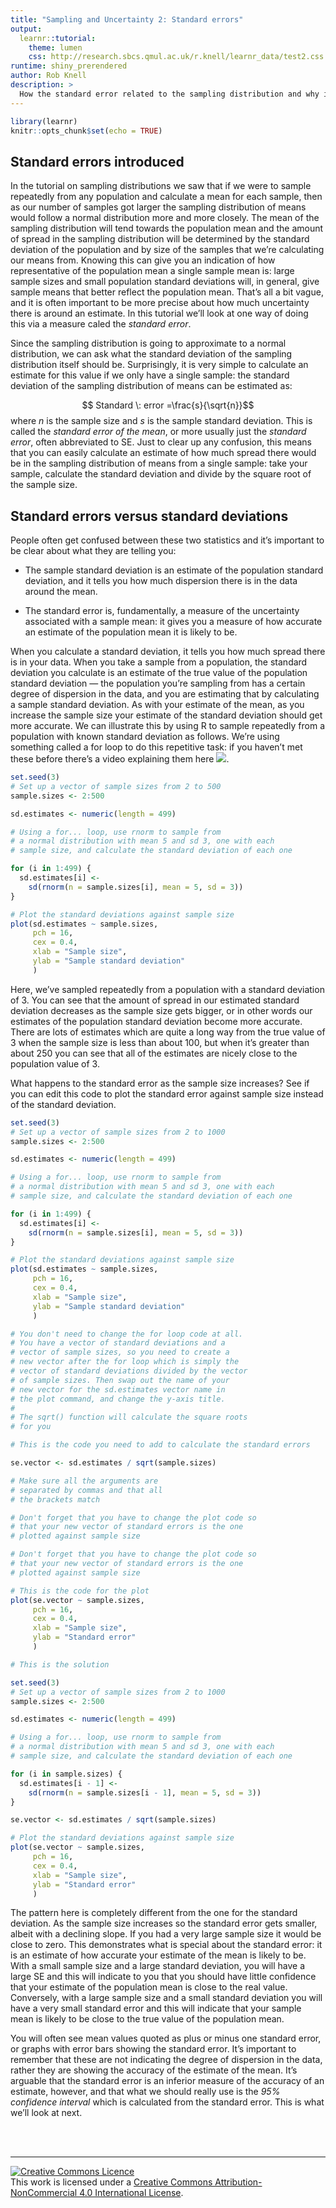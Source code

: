 ```yaml
---
title: "Sampling and Uncertainty 2: Standard errors"
output: 
  learnr::tutorial:
    theme: lumen
    css: http://research.sbcs.qmul.ac.uk/r.knell/learnr_data/test2.css
runtime: shiny_prerendered
author: Rob Knell
description: >
  How the standard error related to the sampling distribution and why it is important?
---
```


```r
library(learnr)
knitr::opts_chunk$set(echo = TRUE)
```


## Standard errors introduced

In the tutorial on sampling distributions we saw that if we were to sample repeatedly from any population and calculate a mean for each sample, then as our number of samples got larger the sampling distribution of means would follow a normal distribution more and more closely. The mean of the sampling distribution will tend towards the population mean and the amount of spread in the sampling distribution will be determined by the standard deviation of the population and by size of the samples that we're calculating our means from. Knowing this can give you an indication of how representative of the population mean a single sample mean is: large sample sizes and small population standard deviations will, in general, give sample means that better reflect the population mean. That's all a bit vague, and it is often important to be more precise about how much uncertainty there is around an estimate. In this tutorial we'll look at one way of doing this via a measure caled the *standard error*.

Since the sampling distribution is going to approximate to a normal distribution, we can ask what the standard deviation of the sampling distribution itself should be. Surprisingly, it is very simple to calculate an estimate for this value if we only have a single sample: the standard deviation of the sampling distribution of means can be estimated as:

$$ Standard \: error  =\frac{s}{\sqrt{n}}$$
where $n$ is the sample size and $s$ is the sample standard deviation. This is called the *standard error of the mean*, or more usually just the *standard error*, often abbreviated to SE. Just to clear up any confusion, this means that you can easily calculate an estimate of how much spread there would be in the sampling distribution of means from a single sample: take your sample, calculate the standard deviation and divide by the square root of the sample size.

## Standard errors versus standard deviations

People often get confused between these two statistics and it's important to be clear about what they are telling you:

* The sample standard deviation is an estimate of the population standard deviation, and it tells you how much dispersion there is in the data around the mean.

* The standard error is, fundamentally, a measure of the uncertainty associated with a sample mean: it gives you a measure of how accurate an estimate of the population mean it is likely to be.

When you calculate a standard deviation, it tells you how much spread there is in your data. When you take a sample from a population, the standard deviation you calculate is an estimate of the true value of the population standard deviation --- the population you're sampling from has a certain degree of dispersion in the data, and you are estimating that by calculating a sample standard deviation. As with your estimate of the mean, as you increase the sample size your estimate of the standard deviation should get more accurate. We can illustrate this by using R to sample repeatedly from a population with known standard deviation as follows. We're using something called a for loop to do this repetitive task: if you haven't met these before there's a video explaining them here ![](https://www.youtube.com/watch?v=0_Bc0a6op-I).



```r

set.seed(3)
# Set up a vector of sample sizes from 2 to 500
sample.sizes <- 2:500

sd.estimates <- numeric(length = 499)

# Using a for... loop, use rnorm to sample from
# a normal distribution with mean 5 and sd 3, one with each
# sample size, and calculate the standard deviation of each one

for (i in 1:499) {
  sd.estimates[i] <-
    sd(rnorm(n = sample.sizes[i], mean = 5, sd = 3))
}

# Plot the standard deviations against sample size
plot(sd.estimates ~ sample.sizes,
     pch = 16,
     cex = 0.4,
     xlab = "Sample size",
     ylab = "Sample standard deviation"
     )

```

Here, we've sampled repeatedly from a population with a standard deviation of 3. You can see that the amount of spread in our estimated standard deviation decreases as the sample size gets bigger, or in other words our estimates of the population standard deviation become more accurate. There are lots of estimates which are quite a long way from the true value of 3 when the sample size is less than about 100, but when it's greater than about 250 you can see that all of the estimates are nicely close to the population value of 3. 

What happens to the standard error as the sample size increases? See if you can edit this code to plot the standard error against sample size instead of the standard deviation.

```r
set.seed(3)
# Set up a vector of sample sizes from 2 to 1000
sample.sizes <- 2:500

sd.estimates <- numeric(length = 499)

# Using a for... loop, use rnorm to sample from
# a normal distribution with mean 5 and sd 3, one with each
# sample size, and calculate the standard deviation of each one

for (i in 1:499) {
  sd.estimates[i] <-
    sd(rnorm(n = sample.sizes[i], mean = 5, sd = 3))
}

# Plot the standard deviations against sample size
plot(sd.estimates ~ sample.sizes,
     pch = 16,
     cex = 0.4,
     xlab = "Sample size",
     ylab = "Sample standard deviation"
     )
```

```r
# You don't need to change the for loop code at all.
# You have a vector of standard deviations and a 
# vector of sample sizes, so you need to create a
# new vector after the for loop which is simply the
# vector of standard deviations divided by the vector
# of sample sizes. Then swap out the name of your 
# new vector for the sd.estimates vector name in
# the plot command, and change the y-axis title.
#
# The sqrt() function will calculate the square roots
# for you
```


```r
# This is the code you need to add to calculate the standard errors

se.vector <- sd.estimates / sqrt(sample.sizes)
```

```r
# Make sure all the arguments are 
# separated by commas and that all 
# the brackets match
```

```r
# Don't forget that you have to change the plot code so 
# that your new vector of standard errors is the one 
# plotted against sample size
```

```r
# Don't forget that you have to change the plot code so 
# that your new vector of standard errors is the one 
# plotted against sample size

# This is the code for the plot
plot(se.vector ~ sample.sizes,
     pch = 16,
     cex = 0.4,
     xlab = "Sample size",
     ylab = "Standard error"
     )
```

```r
# This is the solution

set.seed(3)
# Set up a vector of sample sizes from 2 to 1000
sample.sizes <- 2:500

sd.estimates <- numeric(length = 499)

# Using a for... loop, use rnorm to sample from
# a normal distribution with mean 5 and sd 3, one with each
# sample size, and calculate the standard deviation of each one

for (i in sample.sizes) {
  sd.estimates[i - 1] <-
    sd(rnorm(n = sample.sizes[i - 1], mean = 5, sd = 3))
}

se.vector <- sd.estimates / sqrt(sample.sizes)

# Plot the standard deviations against sample size
plot(se.vector ~ sample.sizes,
     pch = 16,
     cex = 0.4,
     xlab = "Sample size",
     ylab = "Standard error"
     )
```

The pattern here is completely different from the one for the standard deviation. As the sample size increases so the standard error gets smaller, albeit with a declining slope. If you had a very large sample size it would be close to zero. This demonstrates what is special about the standard error: it is an estimate of how accurate your estimate of the mean is likely to be. With a small sample size and a large standard deviation, you will have a large SE and this will indicate to you that you should have little confidence that your estimate of the population mean is close to the real value. Conversely, with a large sample size and a small standard deviation you will have a very small standard error and this will indicate that your sample mean is likely to be close to the true value of the population mean.

You will often see mean values quoted as plus or minus one standard error, or graphs with error bars showing the standard error. It's important to remember that these are not indicating the degree of dispersion in the data, rather they are showing the accuracy of the estimate of the mean. It's arguable that the standard error is an inferior measure of the accuracy of an estimate, however, and that what we should really use is the *95% confidence interval* which is calculated from the standard error. This is what we'll look at next.

<br><br><hr>
<a rel="license" href="http://creativecommons.org/licenses/by-nc/4.0/"><img alt="Creative Commons Licence" style="border-width:0" src="https://i.creativecommons.org/l/by-nc/4.0/88x31.png" /></a><br />This work is licensed under a <a rel="license" href="http://creativecommons.org/licenses/by-nc/4.0/">Creative Commons Attribution-NonCommercial 4.0 International License</a>.

